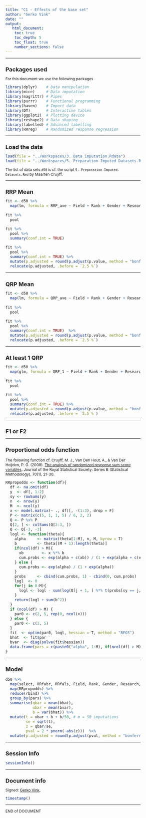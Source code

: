 ```yaml
---
title: "C1 - Effects of the base set"
author: "Gerko Vink"
date: ""
output: 
   html_document:
    toc: true
    toc_depth: 5
    toc_float: true
    number_sections: false
---
```


<style type="text/css">
  
body{ /* Normal  */
  font-size: 12px;
  }
td {  /* Table  */
  font-size: 12px;
}
h1.title {
  font-size: 18px;
  color: DarkBlue;
}
h1 { /* Header 1 */
  font-size: 18px;
}
h2 { /* Header 2 */
  font-size: 18px;
}
h3 { /* Header 3 */
  font-size: 18px;
}
code.r{ /* Code block */
  font-size: 12px;
}
pre { /* Code block - determines code spacing between lines */
  font-size: 14px;
}
</style>


---

# Packages used
For this document we use the following packages
```r
library(dplyr)    # Data manipulation
library(mice)     # Data imputation
library(magrittr) # Pipes
library(purrr)    # Functional programming
library(haven)    # Import data
library(DT)       # Interactive tables
library(ggplot2)  # Plotting device
library(reshape2) # Data shaping
library(labelled) # Advanced labelling
library(RRreg)    # Randomized response regression
```

---

# Load the data
```r
load(file = "../Workspaces/3. Data imputation.Rdata")
load(file = "../Workspaces/5. Preparation Imputed Datasets.Rdata")
```
The list of data sets `d50` is cf. the script `5.-Preparation-Imputed-Datasets.Rmd` by Maarten Cruyff. 

---

# RRP Mean
```r
fit <- d50 %>% 
  map(lm, formula = RRP_ave ~ Field + Rank + Gender + Research + Support) 
  
fit %>% 
  pool

fit %>% 
  pool %>% 
  summary(conf.int = TRUE)

fit %>% 
  pool %>% 
  summary(conf.int = TRUE) %>% 
  mutate(p.adjusted = round(p.adjust(p.value, method = "bonferroni"), 4)) %>% 
  relocate(p.adjusted, .before = `2.5 %`)
```

--- 

# QRP Mean
```r
fit <- d50 %>% 
  map(lm, formula = QRP_ave ~ Field + Rank + Gender + Research + Support) 
  
fit %>% 
  pool

fit %>% 
  pool %>% 
  summary(conf.int = TRUE)  %>% 
  mutate(p.adjusted = round(p.adjust(p.value, method = "bonferroni"), 4)) %>% 
  relocate(p.adjusted, .before = `2.5 %`)
```

---

# At least 1 QRP
```r
fit <- d50 %>% 
  map(glm, formula = QRP_1 ~ Field + Rank + Gender + Research + Support, family = binomial(link = "logit")) 
  
fit %>% 
  pool

fit %>% 
  pool %>% 
  summary(conf.int = TRUE) %>% 
  mutate(p.adjusted = round(p.adjust(p.value, method = "bonferroni"), 4)) %>% 
  relocate(p.adjusted, .before = `2.5 %`)
```

---

# F1 or F2

---

## Proportional odds function
The following function cf. Cruyff, M. J., Van Den Hout, A., & Van Der Heijden, P. G. (2008). [The analysis of randomized response sum score variables](https://doi.org/10.1111/j.1467-9868.2007.00624.x). Journal of the Royal Statistical Society: Series B (Statistical Methodology), 70(1), 21-30.
```r
RRpropodds <- function(df){
  df <- na.omit(df)
  y  <- df[, 1:2]
  sy <- rowSums(y)
  n  <- nrow(y)
  M  <- ncol(y)
  x <- model.matrix(~ ., df)[, -(1:3), drop = F]
  P <- matrix(c(5, 1, 1, 5) / 6, 2, 2)
  Q <- P %x% P
  Q[2, ] <- colSums(Q[2:3, ])
  Q <- Q[-3, -3]
  logl <- function(theta){
    alpha     <- matrix(theta[1:M], n, M, byrow = T)
    b         <- theta[(M + 1):length(theta)]
    if(ncol(df) > M){
      xb        <- x %*% b
      cum.probs <- exp(alpha + c(xb)) / (1 + exp(alpha + c(xb)))
    } else {
      cum.probs <- exp(alpha) / (1 + exp(alpha))
    }
    probs     <- cbind(cum.probs, 1) - cbind(0, cum.probs)
    logl  <- 0
    for(j in 0:M){
      logl <- logl - sum(log(Q[j + 1, ] %*% t(probs[sy == j, ])))
    }
    return(logl + sum(b^2))
  }
  if (ncol(df) > M) {
    par0 <- c(2, 5, rep(0, ncol(x)))
  } else {
    par0 <- c(2, 5)
  }
  fit  <- optim(par0, logl, hessian = T, method = "BFGS")
  bhat  <- fit$par
  bvar  <- diag(solve(fit$hessian))
  data.frame(pars = c(paste0("alpha", 1:M), if(ncol(df) > M)colnames(x)), bhat, bvar)
}
```

---

## Model
```r
d50 %>% 
  map(select, RRfabr, RRfals, Field, Rank, Gender, Research, Support) %>% 
  map(RRpropodds) %>% 
  reduce(rbind) %>% 
  group_by(pars) %>% 
  summarise(qbar = mean(bhat), 
            ubar = mean(bvar),
            b = var(bhat)) %>% 
  mutate(t = ubar + b + b/50, # m = 50 imputations
         se = sqrt(t),
         z = qbar/se,
         pval = 2 * pnorm(-abs(z)))  %>% 
  mutate(p.adjusted = round(p.adjust(pval, method = "bonferroni"), 4)) 
```

---

# Session Info
```r
sessionInfo()
```

---

# Document info
Signed: 
[Gerko Vink](https://www.gerkovink.com), 

```r
timestamp()
```

---

END of DOCUMENT
